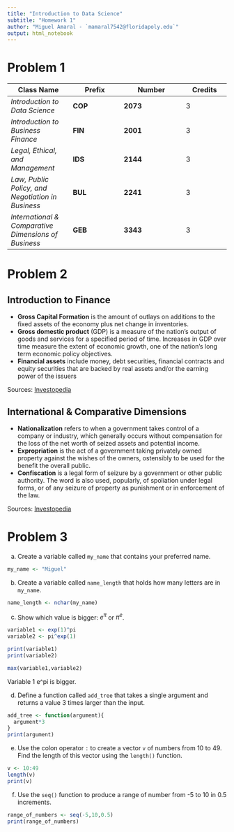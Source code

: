 ```yaml
---
title: "Introduction to Data Science"
subtitle: "Homework 1"
author: "Miguel Amaral - `mamaral7542@floridapoly.edu`"
output: html_notebook
---
```




# Problem 1 

|Class Name    |   Prefix      |    Number     |         Credits
|-----------    |  ---------    | -----------   |   --------
|_Introduction to Data Science_|**COP**|**2073**|3|
|_Introduction to Business Finance_|**FIN**|**2001**|3|
|_Legal, Ethical, and Management_|**IDS**|**2144**|3|
|_Law, Public Policy, and Negotiation in Business_|**BUL**|**2241**|3|
|_International & Comparative Dimensions of Business_|**GEB**|**3343**|3|

# Problem 2



## Introduction to Finance

- **Gross Capital Formation** is the amount of outlays on additions to the fixed assets of the economy plus net change in inventories.
- **Gross domestic product** (GDP) is a measure of the nation’s output of goods and services for a specified period of time. Increases in GDP over time measure the extent of economic growth, one of the nation’s long term economic policy objectives.
- **Financial assets** include money, debt securities, financial contracts and equity securities that are backed by real assets and/or the earning power of the issuers

Sources: [Investopedia](https://www.investopedia.com/terms/c/capital-formation.asp)



## International & Comparative Dimensions

- **Nationalization** refers to when a government takes control of a company or industry, which generally occurs without compensation for the loss of the net worth of seized assets and potential income. 
- **Expropriation** is the act of a government taking privately owned property against the wishes of the owners, ostensibly to be used for the benefit the overall public. 
- **Confiscation** is a legal form of seizure by a government or other public authority. The word is also used, popularly, of spoliation under legal forms, or of any seizure of property as punishment or in enforcement of the law.

Sources: [Investopedia](https://www.investopedia.com/)


# Problem 3

(a) Create a variable called `my_name` that contains your preferred name.
```r
my_name <- "Miguel"
```


(b) Create a variable called `name_length` that holds how many letters are in `my_name`.
```r
name_length <- nchar(my_name)
```


(c) Show which value is bigger: $e^\pi$ or $\pi^e$. 

```r
variable1 <- exp(1)^pi
variable2 <- pi^exp(1)

print(variable1)
print(variable2)

max(variable1,variable2)


```
Variable 1 e^pi is bigger.

(d) Define a function called `add_tree` that takes a single argument and returns a value 3 times larger than the input.
```r
add_tree <- function(argument){
  argument*3
}
print(argument)
```


(e) Use the colon operator `:` to create a vector `v` of numbers from 10 to 49. Find the length of this vector using the `length()` function.

```r
v <- 10:49
length(v)
print(v)
```


(f) Use the `seq()` function to produce a range of number from -5 to 10 in 0.5 increments.
```r
range_of_numbers <- seq(-5,10,0.5) 
print(range_of_numbers)
```
 


